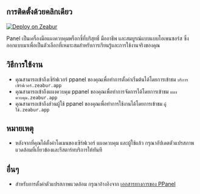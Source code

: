## การติดตั้งด้วยคลิกเดียว

[![Deploy on Zeabur](https://zeabur.com/button.svg)](https://zeabur.com/templates/IBPWWW)

Panel เป็นเครื่องมือแผงควบคุมพร็อกซี่ที่บริสุทธิ์ มืออาชีพ และสมบูรณ์แบบแบบโอเพนซอร์ส ซึ่งออกแบบมาเพื่อเป็นตัวเลือกที่เหมาะสมสำหรับการเรียนรู้และการใช้งานจริงของคุณ

## วิธีการใช้งาน

- คุณสามารถเข้าถึงเซิร์ฟเวอร์ ppanel ของคุณเพื่อทำการตั้งค่าเริ่มต้นได้โดยการเข้าชม `บริการเซิร์ฟเวอร์.zeabur.app`
- คุณสามารถเข้าถึงแผงควบคุม ppanel ของคุณเพื่อทำการจัดการได้โดยการเข้าชม `แผงควบคุม.zeabur.app`
- คุณสามารถเข้าถึงส่วนผู้ใช้ ppanel ของคุณเพื่อทำการใช้งานได้โดยการเข้าชม `ผู้ใช้.zeabur.app`

## หมายเหตุ

- หลังจากที่คุณได้ตั้งค่าโดเมนของเซิร์ฟเวอร์ แผงควบคุม และผู้ใช้แล้ว กรุณาอัปเดตตัวแปรสภาพแวดล้อมที่เกี่ยวข้องและรีสตาร์ทบริการให้ทันที

## อื่นๆ

- สำหรับการตั้งค่าตัวแปรสภาพแวดล้อม กรุณาอ้างอิงจาก [เอกสารทางการของ PPanel](https://ppanel.dev/)



<Giscus />
